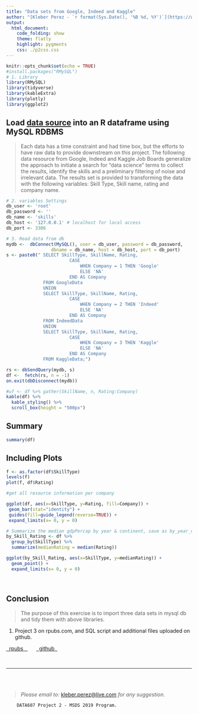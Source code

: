 ---
title: "Data sets from Google, Indeed and Kaggle"
author: "[Kleber Perez - `r format(Sys.Date(), '%B %d, %Y')`](https://www.linkedin.com/in/kleberperez/)" 
output: 
  html_document:
    code_folding: show
    theme: flatly
    highlight: pygments
    css: ./p2css.css
---

```{r setup, include=FALSE}
knitr::opts_chunk$set(echo = TRUE)
#install.packages("RMySQL")
# 1. Library
library(RMySQL)
library(tidyverse)
library(kableExtra)
library(plotly)
library(ggplot2)
```

<div class="jumbotron jumbotron-fluid">

## Load [data source](https://github.com/LovinSpoonful/) into an R dataframe using MySQL RDBMS

> Each data has a time constraint and had time box, but the efforts to have raw data to provide downstream on this project. The following data resource from Google, Indeed and Kaggle Job Boards generalize the approach to initiate a search for "data science" terms to collect the results, identify the skills and a preliminary filtering of noise and irrelevant data. The results set is provided to transforming the data with the following variables: Skill Type, Skill name, rating and company name. 

</div>

```{r}
# 2. variables Settings
db_user <- 'root'
db_password <- ''
db_name <- 'skills'
db_host <- '127.0.0.1' # localhost for local access
db_port <- 3306

# 3. Read data from db
mydb <-  dbConnect(MySQL(), user = db_user, password = db_password,
                 dbname = db_name, host = db_host, port = db_port)
s <- paste0(" SELECT SkillType, SkillName, Rating,
                  		CASE
                  			WHEN Company = 1 THEN 'Google'
                  			ELSE 'NA'
                  		END AS Company
              FROM GoogleData
              UNION
              SELECT SkillType, SkillName, Rating,
                  		CASE
                  			WHEN Company = 2 THEN 'Indeed'
                  			ELSE 'NA'
                  		END AS Company
              FROM IndeedData
              UNION
              SELECT SkillType, SkillName, Rating,
                  		CASE
                  			WHEN Company = 3 THEN 'Kaggle'
                  			ELSE 'NA'
                  		END AS Company
              FROM KaggleData;")

rs <- dbSendQuery(mydb, s)
df <-  fetch(rs, n = -1)
on.exit(dbDisconnect(mydb))

#uf <- df %>% gather(SkillName, n, Rating:Company)
kable(df) %>%
  kable_styling() %>%
  scroll_box(height = "500px")


```

## Summary

```{r df}
summary(df)
```

## Including Plots

<div class="jumbotron jumbotron-fluid">

```{r, echo=FALSE}
f <- as.factor(df$SkillType)
levels(f)
plot(f, df$Rating)

#get all resource information per company

ggplot(df, aes(x=SkillType, y=Rating, fill=Company)) +
 geom_bar(stat="identity") +
 guides(fill=guide_legend(reverse=TRUE)) +
 expand_limits(x= 0, y = 0)

# Summarize the median gdpPercap by year & continent, save as by_year_continent
by_Skill_Rating <- df %>%
  group_by(SkillType) %>%
  summarize(medianRating = median(Rating))

ggplot(by_Skill_Rating, aes(x=SkillType, y=medianRating)) +
  geom_point() +
  expand_limits(x= 0, y = 0)

```

</div>

<br />

<div class="jumbotron jumbotron-fluid">

## Conclusion

> The purpose of this exercise is to import three data sets in mysql db and tidy them with above libraries. 




(1) Project 3 on rpubs.com, and SQL script and additional files uploaded on github.

<div class=""> 
<div class="alert alert-info" role="alert"> 
 <p>
  <a href="http://rpubs.com/kleberperez/476878" class="btn btn-default" role="button">&nbsp; rpubs &nbsp; </a> 
  &nbsp; &nbsp; &nbsp;
  <a href="https://github.com/kleberperez1/CUNY-SPS-Data607-Tidy-Data" class="btn btn-default" role="button"> &nbsp; github &nbsp; </a>
 </p>
</div> 
</div> 

</div>

<br />

* * *

<br />
<br />

> *Please email to: * <a href="mailto:kleber.perez@live.com">kleber.perez@live.com</a> *for any suggestion.*

<footer class="border-top text-muted fixed-bottom">

        DATA607 Project 2 - MSDS 2019 Program.

</footer>

\textbf{Text ignored: END of other links}

<br />
<br />


